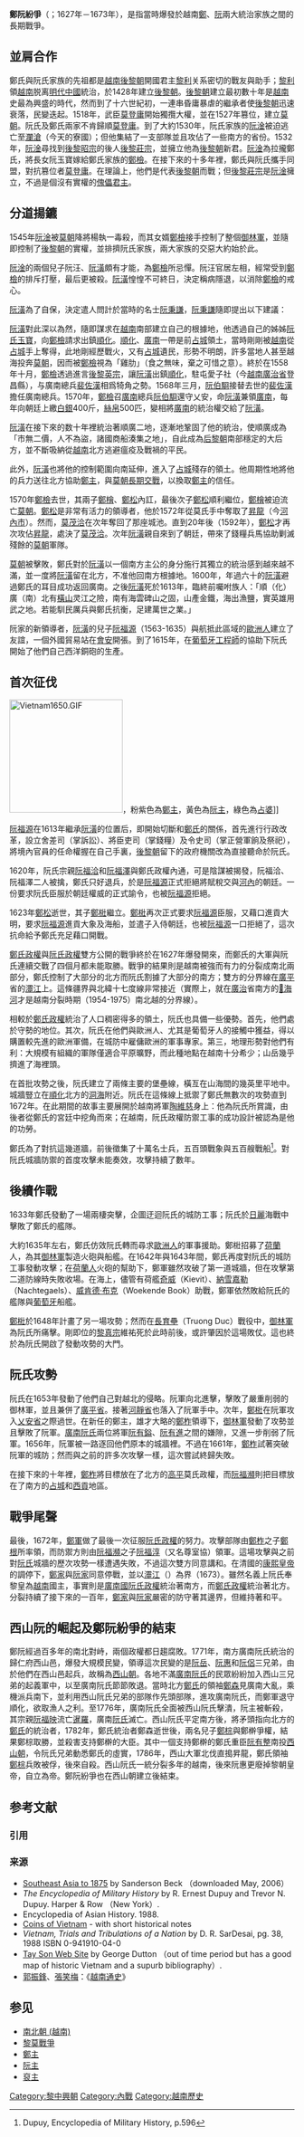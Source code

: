 {{CJK-New-Char|24177|ver=B}}
{{Infobox Military Conflict
|conflict=鄭阮紛爭
|partof=
|image=[[File:Vietnam_1760.jpg|250px]]
|caption=1760年时的越南地图。由科芬斯-莫蒂尔（Covens & Mortier）公司在阿姆斯特丹出版。
|date=第一次：1627年－1672年<br/>第二次：1774年－1775年
|place=越南[[内路|内路]]、[[外路|外路]]
|casus=
|territory=
|result=第一次：均勢，雙方以𤅷江為界休戰<br/>第二次：[[鄭主|鄭主]]勝利，攻取阮主都城[[順化京城|富春]]
|combatant1=[[鄭主|鄭主]]<br/>[[黎中興朝|黎中興朝]]皇帝<br/>[[荷屬東印度公司|荷屬東印度公司]]
|combatant2=[[阮主|阮主]]
|commander1=[[鄭檢|鄭檢]]<br/>[[鄭檜|鄭檜]]<br/>[[鄭松|鄭松]]<br/>[[鄭梉|鄭梉]]<br/>[[鄭柞|鄭柞]]<br/>[[鄭根|鄭根]]<br/>[[黃五福|黃五福]]
|commander2=[[阮福源|阮福源]]<br/>[[阮福瀾|阮福瀾]]<br/>[[阮福瀕|阮福瀕]]<br/>[[陶維慈|陶維慈]]<br/>[[阮有進|阮有進]]<br/>[[阮有鎰|阮有鎰]]<br/>[[阮福淳_(国威公)|阮福淳]]
|strength1=
|strength2=
|casualties1=
|casualties2=
|notes=
}}
{{越南歷史圖表|隱藏=1}}
'''鄭阮紛爭'''（{{vie|v=Trịnh-Nguyễn phân tranh|hn=鄭阮紛爭}}；1627年－1673年），是指當時爆發於越南[[鄭主|鄭]]、[[阮主|阮]]兩大統治家族之間的長期戰爭。

==並肩合作==
鄭氏與阮氏家族的先祖都是[[越南|越南]][[後黎朝|後黎朝]]開國君主[[黎利|黎利]]关系密切的戰友與助手；[[黎利|黎利]]領[[越南|越南]]脱离[[明代|明代]][[中國|中國]]統治，於1428年建立[[後黎朝|後黎朝]]。[[後黎朝|後黎朝]]建立最初數十年是[[越南|越南]]史最為興盛的時代，然而到了十六世紀初，一連串昏庸暴虐的繼承者使[[後黎朝|後黎朝]]迅速衰落，民變迭起。1518年，武臣[[莫登庸|莫登庸]]開始獨攬大權，並在1527年篡位，建立[[莫朝|莫朝]]。阮氏及鄭氏兩家不肯歸順[[莫登庸|莫登庸]]。到了大約1530年，阮氏家族的[[阮淦|阮淦]]被迫逃亡至[[瀾滄王國|瀾滄]]（今天的寮國）；但他集結了一支部隊並且攻佔了一些南方的省份。1532年，[[阮淦|阮淦]]尋找到[[後黎昭宗|後黎昭宗]]的後人[[後黎莊宗|後黎莊宗]]，並擁立他為[[後黎朝|後黎朝]]新君。[[阮淦|阮淦]]為拉攏鄭氏，將長女阮玉寶嫁給鄭氏家族的[[鄭檢|鄭檢]]。在接下來的十多年裡，鄭氏與阮氏攜手同盟，對抗篡位者[[莫登庸|莫登庸]]。在理論上，他們是代表[[後黎朝|後黎朝]]而戰；但[[後黎莊宗|後黎莊宗]]是[[阮淦|阮淦]]擁立，不過是個沒有實權的[[傀儡君主|傀儡君主]]。

==分道揚鑣==
1545年[[阮淦|阮淦]]被[[莫朝|莫朝]]降將楊執一毒殺，而其女婿[[鄭檢|鄭檢]]接手控制了整個[[御林軍|御林軍]]，並隨即控制了[[後黎朝|後黎朝]]的實權，並排擠阮氏家族，兩大家族的交惡大約始於此。

[[阮淦|阮淦]]的兩個兒子阮汪、[[阮潢|阮潢]]頗有才能，為[[鄭檢|鄭檢]]所忌憚。阮汪官居左相，經常受到[[鄭檢|鄭檢]]的排斥打壓，最后更被殺。[[阮潢|阮潢]]惶惶不可終日，決定稱病隱退，以消除[[鄭檢|鄭檢]]的戒心。

[[阮潢|阮潢]]為了自保，決定遣人問計於當時的名士[[阮秉謙|阮秉謙]]，[[阮秉謙|阮秉謙]]隨即提出以下建議：

{{cquote|[[橫山_(越南)|橫山]]一帶，萬代容身。}}

[[阮潢|阮潢]]對此深以為然，隨即謀求在[[越南|越南]]南部建立自己的根據地，他透過自己的姊姊[[阮氏玉寶|阮氏玉寶]]，向[[鄭檢|鄭檢]]請求出鎮[[順化|順化]]。[[順化|順化]]、[[廣南|廣南]]一帶是前[[占城|占城]]領土，當時剛剛被[[越南|越南]]從[[占城|占城]]手上奪得，此地剛經歷戰火，又有[[占城|占城]]遺民，形勢不明朗，許多當地人甚至越海投奔[[莫朝|莫朝]]，因而被[[鄭檢|鄭檢]]視為「雞肋」（食之無味，棄之可惜之意）。終於在1558年十月，[[鄭檢|鄭檢]]透過進言[[後黎英宗|後黎英宗]]，讓[[阮潢|阮潢]]出鎮[[順化|順化]]，駐屯愛子社（今[[越南|越南]][[廣治省|廣治省]]登昌縣），与廣南總兵[[裴佐漢|裴佐漢]]相爲犄角之勢。1568年三月，[[阮伯䮐|阮伯䮐]]接替去世的[[裴佐漢|裴佐漢]]擔任廣南總兵。1570年，[[鄭檢|鄭檢]]召[[廣南|廣南]]總兵[[阮伯䮐|阮伯䮐]]還守乂安，命[[阮潢|阮潢]]兼領[[廣南|廣南]]，每年向朝廷上繳[[白銀|白銀]]400斤，[[絲帛|絲帛]]500匹，變相將[[廣南|廣南]]的統治權交給了[[阮潢|阮潢]]。

[[阮潢|阮潢]]在接下來的数十年裡統治著順廣二地，逐漸地鞏固了他的統治，使順廣成為「市無二價，人不為盜，諸國商船湊集之地」，自此成為[[后黎朝|后黎朝]]南部穩定的大后方，並不斷吸納從[[越南|越南]]北方逃避瘟疫及戰禍的平民。

此外，[[阮潢|阮潢]]也將他的控制範圍向南延伸，進入了[[占城|占城]]殘存的領土。他周期性地將他的兵力送往北方協助[[鄭主|鄭主]]，與[[莫朝|莫朝]][[黎莫戰爭|長期交戰]]，以換取[[鄭主|鄭主]]的信任。

1570年[[鄭檢|鄭檢]]去世，其兩子[[鄭檜|鄭檜]]、[[鄭松|鄭松]]內訌，最後次子[[鄭松|鄭松]]順利繼位，[[鄭檜|鄭檜]]被迫流亡[[莫朝|莫朝]]。[[鄭松|鄭松]]是非常有活力的領導者，他於1572年從莫氏手中奪取了[[昇龍|昇龍]]（今[[河內市|河內市]]）。然而，[[莫茂洽|莫茂洽]]在次年奪回了那座城池。直到20年後（1592年），[[鄭松|鄭松]]才再次攻佔[[昇龍|昇龍]]，處決了[[莫茂洽|莫茂洽]]。次年[[阮潢|阮潢]]親自來到了朝廷，帶來了錢糧兵馬協助剿滅殘餘的[[莫朝|莫朝]]軍隊。

[[莫朝|莫朝]]被擊敗，鄭氏對於[[阮潢|阮潢]]以一個南方主公的身分施行其獨立的統治感到越來越不滿，並一度將[[阮潢|阮潢]]留在北方，不准他回南方根據地。1600年，年過六十的[[阮潢|阮潢]]避過鄭氏的耳目成功返回廣南。之後[[阮潢|阮潢]]死於1613年，臨終前囑咐族人：「順（化）廣（南）北有[[橫山_(越南)|橫山]]灵江之險，南有海雲碑山之固，山產金鐵，海出漁鹽，實英雄用武之地。若能馴民厲兵與鄭氏抗衡，足建萬世之業。」

阮家的新領導者，[[阮潢|阮潢]]的兒子[[阮福源|阮福源]]（1563-1635）與航抵此區域的[[歐洲人|歐洲人]]建立了友誼，一個外國貿易站在[[會安|會安]]開張。到了1615年，在[[葡萄牙|葡萄牙]][[工程師|工程師]]的協助下阮氏開始了他們自己西洋銅砲的生產。

==首次征伐==
[[File:Vietnam1650.GIF|200px]]，粉紫色為[[鄭主|鄭主]]，黃色為[[阮主|阮主]]，綠色為[[占婆|占婆]]]]

[[阮福源|阮福源]]在1613年繼承[[阮潢|阮潢]]的位置后，即開始切斷和[[鄭主|鄭氏]]的關係，首先進行行政改革，設立舍差司（掌訴訟）、將臣吏司（掌錢糧）及令史司（掌正營軍餉及祭祀），將境內官員的任命權握在自己手裏，[[後黎朝|後黎朝]]留下的政府機關改為直接聽命於阮氏。

1620年，阮氏宗親[[阮福洽|阮福洽]]和[[阮福澤|阮福澤]]與鄭氏政權內通，可是陰謀被揭發，阮福洽、阮福澤二人被擒，鄭氏只好退兵，於是[[阮福源|阮福源]]正式拒絕將賦稅交與[[河內|河內]]的朝廷。一份要求阮氏臣服於朝廷權威的正式諭令，也被[[阮福源|阮福源]]拒絕。

1623年[[鄭松|鄭松]]逝世，其子[[鄭梉|鄭梉]]繼立。[[鄭梉|鄭梉]]再次正式要求[[阮福源|阮福源]]臣服，又藉口進貢大明，要求[[阮福源|阮福源]]進貢大象及海船，並遣子入侍朝廷，也被[[阮福源|阮福源]]一口拒絕了，這次抗命給予鄭氏充足藉口開戰。

[[鄭主|鄭氏政權]]與[[廣南國|阮氏政權]]雙方公開的戰爭終於在1627年爆發開來，而鄭氏的大軍與阮氏連續交戰了四個月都未能取勝。戰爭的結果則是越南被強而有力的分裂成南北兩部分，鄭氏控制了大部分的北方而阮氏割據了大部分的南方；雙方的分界線在[[廣平|廣平]]省的[[𤅷江|𤅷江]]上。這條疆界與北緯十七度線非常接近（實際上，就在[[廣治|廣治]]省南方的[[𤅶海河|𤅶海河]]才是越南分裂時期（1954-1975）南北越的分界線）。

相較於[[鄭主|鄭氏政權]]統治了人口稠密得多的領土，阮氏也具備一些優勢。首先，他們處於守勢的地位。其次，阮氏在他們與歐洲人、尤其是葡萄牙人的接觸中獲益，得以購置較先進的歐洲軍備，在城防中雇傭歐洲的軍事專家。第三，地理形勢對他們有利：大規模有組織的軍隊僅適合平原曠野，而此種地點在越南十分希少；山岳幾乎擠進了海裡頭。

在首批攻勢之後，阮氏建立了兩條主要的堡壘線，橫亙在山海間的幾英里平地中。城牆豎立在[[順化|順化]]北方的[[洞海市|洞海]]附近。阮氏在這條線上抵禦了鄭氏無數次的攻勢直到1672年。在此期間的故事主要展開於越南將軍[[陶維慈|陶維慈]]身上：他為阮氏所賞識，由後者從鄭氏的宮廷中挖角而來；在越南，阮氏政權防禦工事的成功設計被認為是他的功勞。

鄭氏為了對抗這幾道牆，前後徵集了十萬名士兵，五百頭戰象與五百艘戰船<ref>Dupuy, Encyclopedia of Military History, p.596</ref>。對阮氏城牆防禦的首度攻擊未能奏效，攻擊持續了數年。

==後續作戰==

1633年鄭氏發動了一場兩棲突擊，企圖迂迴阮氏的城防工事；阮氏於[[日麗江|日麗]]海戰中擊敗了鄭氏的艦隊。

大約1635年左右，鄭氏仿效阮氏轉而尋求[[歐洲人|歐洲人]]的軍事援助。鄭梉招募了[[荷蘭|荷蘭]]人，為其[[御林軍|御林軍]]製造火砲與船艦。在1642年與1643年間，鄭氏再度對阮氏的城防工事發動攻擊；在[[荷蘭人|荷蘭人]]火砲的幫助下，鄭軍雖然攻破了第一道城牆，但在攻擊第二道防線時失敗收場。在海上，儘管有荷艦[[奇威|奇威]]（Kievit）、[[納雪嘉勒|納雪嘉勒]]（Nachtegaels）、[[威肯德·布克|威肯德·布克]]（Woekende Book）助戰，鄭軍依然敗給阮氏的艦隊與[[葡萄牙|葡萄牙]]船艦。

[[鄭梉|鄭梉]]於1648年計畫了另一場攻勢；然而在[[長育壘|長育壘]]（Truong Duc）戰役中，[[御林軍|御林軍]]為阮氏所痛擊。剛即位的[[黎真宗|黎真宗]]維祐死於此時前後，或許肇因於這場敗仗。這也終於為阮氏開啟了發動攻勢的大門。

==阮氏攻勢==

阮氏在1653年發動了他們自己對越北的侵略。阮軍向北進擊，擊敗了嚴重削弱的御林軍，並且兼併了[[廣平省|廣平省]]。接著[[河靜省|河靜省]]也落入了阮軍手中。次年，[[鄭梉|鄭梉]]在阮軍攻入[[乂安省|乂安省]]之際過世。在新任的鄭主，雄才大略的[[鄭柞|鄭柞]]領導下，[[御林軍|御林軍]]發動了攻勢並且擊敗了阮軍。[[阮主|廣南阮氏]]兩位將軍[[阮有鎰|阮有鎰]]、[[阮有進|阮有進]]之間的嫌隙，又進一步削弱了阮軍。1656年，阮軍被一路逐回他們原本的城牆裡。不過在1661年，[[鄭柞|鄭柞]]試著突破阮軍的城防；然而與之前的許多次攻擊一樣，這次嘗試終歸失敗。

在接下來的十年裡，[[鄭柞|鄭柞]]將目標放在了北方的[[高平|高平]]莫氏政權，而[[阮福瀕|阮福瀕]]則把目標放在了南方的[[占城|占城]]和[[胡志明市|西貢]]地區。

==戰爭尾聲==
最後，1672年，[[鄭主|鄭軍]]做了最後一次征服[[阮主|阮氏政權]]的努力。攻擊部隊由[[鄭柞|鄭柞]]之子[[鄭根|鄭根]]所率領，而防禦方則由[[阮福瀕|阮福瀕]]之子[[阮福淳_(国威公)|阮福淳]]（又名尊室協）領軍。這場攻擊與之前對[[阮主|阮氏]]城牆的歷次攻勢一樣遭遇失敗，不過這次雙方同意講和。在清國的[[康熙帝|康熙皇帝]]的調停下，[[鄭主|鄭家]]與[[阮主|阮家]]同意停戰，並以[[𤅷江|𤅷江]]（{{vie|v=Linh Giang|hn=𤅷江}}）為界（1673）。雖然名義上阮氏奉黎皇為[[越南|越南]]國主，事實則是[[阮主|廣南國阮氏政權]]統治著南方，而[[鄭主|鄭氏政權]]統治著北方。分裂持續了接下來的一百年，[[鄭主|鄭家]]與[[阮主|阮家]]嚴密的防守著其邊界，但維持著和平。

==西山阮的崛起及鄭阮紛爭的結束==
鄭阮經過百多年的南北對峙，兩個政權都日趨腐敗。1771年，南方廣南阮氏統治的歸仁府西山邑，爆發大規模民變，領導這次民變的是[[阮岳|阮岳]]、[[阮惠|阮惠]]和[[阮侶|阮侶]]三兄弟，由於他們在西山邑起兵，故稱為[[西山朝|西山朝]]。各地不滿[[阮主|廣南阮氏]]的民眾紛紛加入西山三兄弟的起義軍中，以至廣南阮氏節節敗退。當時北方[[鄭主|鄭氏]]的領袖[[鄭森_(越南)|鄭森]]見廣南大亂，乘機派兵南下，並利用西山阮氏兄弟的部隊作先頭部隊，進攻廣南阮氏，而鄭軍退守順化，欲取漁人之利。至1776年，廣南阮氏全面被西山阮氏擊潰，阮主被斬殺，其宗親[[阮福映|阮福映]]流亡[[暹羅|暹羅]]，廣南[[阮主|阮氏]]滅亡。西山阮氏平定南方後，將矛頭指向北方的[[鄭主|鄭氏]]的統治者，1782年，鄭氏統治者鄭森逝世後，兩名兒子[[鄭棕|鄭棕]]與鄭檊爭權，結果鄭棕取勝，並殺害支持鄭檊的大臣。其中一個支持鄭檊的鄭氏重臣[[阮有整|阮有整]]南投[[西山朝|西山朝]]，令阮氏兄弟動悉鄭氏的虛實，1786年，西山大軍北伐直搗昇龍，鄭氏領袖[[鄭棕|鄭棕]]兵敗被俘，後來自殺。西山阮氏一統分裂多年的越南，後來阮惠更廢掉黎朝皇帝，自立為帝。鄭阮紛爭也在西山朝建立後結束。

== 参考文献 ==
=== 引用 ===
{{Reflist}}

=== 来源 ===
{{refbegin}}
* [http://www.san.beck.org/2-12-SoutheastAsia.html#5 Southeast Asia to 1875] {{Wayback|url=http://www.san.beck.org/2-12-SoutheastAsia.html#5 |date=20210415102439 }} by Sanderson Beck （downloaded May, 2006） 
* ''The Encyclopedia of Military History'' by R. Ernest Dupuy and Trevor N. Dupuy. Harper & Row （New York）. 
* Encyclopedia of Asian History. 1988. 
* [https://web.archive.org/web/20060625121407/http://art-hanoi.com/toda/18.html Coins of Vietnam] - with short historical notes 
* ''Vietnam, Trials and Tribulations of a Nation'' by D. R. SarDesai, pg. 38, 1988 ISBN 0-941910-04-0
* [http://www.humnet.ucla.edu/humnet/ealc/faculty/dutton/TSsite.html Tay Son Web Site] {{Wayback|url=http://www.humnet.ucla.edu/humnet/ealc/faculty/dutton/TSsite.html |date=20030729203744 }} by George Dutton （out of time period but has a good map of historic Vietnam and a supurb bibliography）.
* [[郭振鋒|郭振鋒]]、[[張笑梅|張笑梅]]：《[[越南通史|越南通史]]》
{{refend}}

== 参见 ==
{{Portal|越南|历史}}
*[[南北朝_(越南)|南北朝 (越南)]]
*[[黎莫戰爭|黎莫戰爭]]
*[[鄭主|鄭主]]
*[[阮主|阮主]]
*[[裒主|裒主]]

[[Category:黎中興朝|Category:黎中興朝]]
[[Category:內戰|Category:內戰]]
[[Category:越南歷史|Category:越南歷史]]